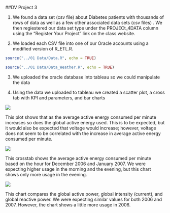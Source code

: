 ##DV Project 3

1) We found a data set (csv file) about Diabetes patients with thousands of rows of data as well as a few other associated data sets (csv files) . We then regiestered our data set type under the PROJECt_4DATA column using the "Register Your Project" link on the class website.

2) We loaded each CSV file into one of our Oracle accounts using a modified version of R_ETL.R.


```r
source("../01 Data/Data.R", echo = TRUE)
```
```r
source("../01 Data/Data_Weather.R", echo = TRUE)
```


3) We uploaded the oracle database into tableau so we could manipulate the data

4) Using the data we uploaded to tableau we created a scatter plot, a cross tab with KPI and parameters, and bar charts

![](./ScatterPlotImg.jpg)  

This plot shows that as the average active energy consumed per minute increases so does the global active energy used.  This is to be expected, but it would also be expected that voltage would increase; however, voltage does not seem to be correlated with the increase in average active energy consumed per minute.

![](./CrossTabImg.jpg)  

This crosstab shows the average active energy consumed per minute based on the hour for December 2006 and January 2007.  We were expecting higher usage in the morning and the evening, but this chart shows only more usage in the evening.

![](./BarChartImg.jpg)  

This chart compares the global active power, global intensity (current), and global reactive power.  We were expecting similar values for both 2006 and 2007.  However, the chart shows a little more usage in 2006.
